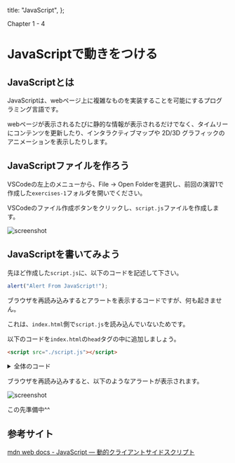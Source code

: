   title: "JavaScript",
};

Chapter 1 - 4

# JavaScriptで動きをつける

## JavaScriptとは

JavaScriptは、webページ上に複雑なものを実装することを可能にするプログラミング言語です。

webページが表示されるたびに静的な情報が表示されるだけでなく、タイムリーにコンテンツを更新したり、インタラクティブマップや 2D/3D グラフィックのアニメーションを表示したりします。

## JavaScriptファイルを作ろう

VSCodeの左上のメニューから、File → Open Folderを選択し、前回の演習1で作成した`exercises-1`フォルダを開いでください。

VSCodeのファイル作成ボタンをクリックし、`script.js`ファイルを作成します。

<Image src="/2024/img/01-04-js-02.png" alt="screenshot" width={512} height={479} />

## JavaScriptを書いてみよう

先ほど作成した`script.js`に、以下のコードを記述して下さい。

```js
alert("Alert From JavaScript!");
```

ブラウザを再読み込みするとアラートを表示するコードですが、何も起きません。

これは、`index.html`側で`script.js`を読み込んでいないためです。

以下のコードを`index.html`の`head`タグの中に追加しましょう。

```html
<script src="./script.js"></script>
```

<details>
<summary>全体のコード</summary>

{/* prettier-ignore-start */}


```html
<!DOCTYPE html>
<html lang="en">
  <!-- head : webページに表示しないコンテンツ -->
  <head>
    <meta charset="utf-8" />
    <meta name="viewport" content="width=device-width" />
    <script src="./script.js"></script>
    <link rel="stylesheet" href="./style.css" />
    <title>Title</title>
  </head>

  <!-- body : webページに表示するコンテンツ -->
  <body>
    <div class="top">
      <img src="./cup.png" alt="cup" class="top-img" />
      <h1>Hello World Cafe</h1>
    </div>
    <p class="description">
      This web page is a sample created in
      <a href="https://computer-literacy.github.io/2024/">Frontend Book</a>.
    </p>
    <div class="grid-container">
      <img class="grid-item" src="./beans.png" alt="beans" />
      <div class="grid-item grid-item-text">
        <h2>Specialty Coffee Beans</h2>
        <p>
          Indulge in the rich flavors of specialty coffee beans, a treat for
          coffee connoisseurs.
        </p>
      </div>
      <div class="grid-item grid-item-text">
        <h2>Great Interior</h2>
        <p>
          Step into a haven of cozy ambiance and delectable coffee, where every
          detail is crafted for your delight.
        </p>
      </div>
      <img class="grid-item" src="./interior.png" alt="interior" />
    </div>
    <div class="footer">&copy; 2024 Frontend Book</div>
  </body>
</html>

```

{/* prettier-ignore-end */}

</details>

ブラウザを再読み込みすると、以下のようなアラートが表示されます。

<Image src="/2024/img/01-04-js-03.png" alt="screenshot" width={512} height={305} />

この先準備中^^

## 参考サイト

[mdn web docs - JavaScript — 動的クライアントサイドスクリプト](https://developer.mozilla.org/ja/docs/Learn/JavaScript)
